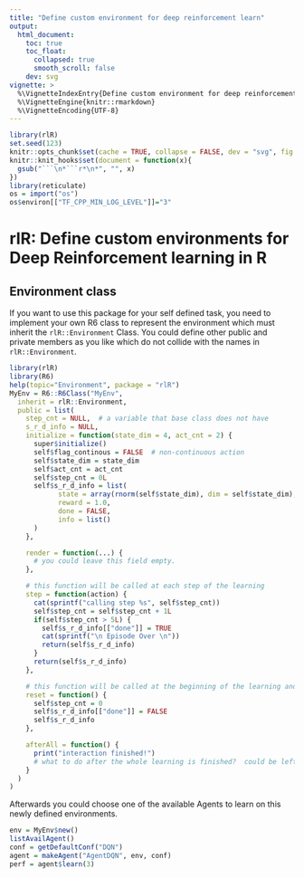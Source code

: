 ```yaml
---
title: "Define custom environment for deep reinforcement learn"
output:
  html_document:
    toc: true
    toc_float:
      collapsed: true
      smooth_scroll: false
    dev: svg
vignette: >
  %\VignetteIndexEntry{Define custom environment for deep reinforcement learn}
  %\VignetteEngine{knitr::rmarkdown}
  %\VignetteEncoding{UTF-8}
---
```


```r
library(rlR)
set.seed(123)
knitr::opts_chunk$set(cache = TRUE, collapse = FALSE, dev = "svg", fig.height = 3.5)
knitr::knit_hooks$set(document = function(x){
  gsub("```\n*```r*\n*", "", x)
})
library(reticulate)
os = import("os")
os$environ[["TF_CPP_MIN_LOG_LEVEL"]]="3"
```

# rlR: Define custom environments for Deep Reinforcement learning in R

## Environment class
If you want to use this package for your self defined task, you need to implement your own R6 class to represent the environment which must inherit the `rlR::Environment` Class. You could define other public and private members as you like which do not collide with the names in `rlR::Environment`.

```r
library(rlR)
library(R6)
help(topic="Environment", package = "rlR")
MyEnv = R6::R6Class("MyEnv",
  inherit = rlR::Environment,
  public = list(
    step_cnt = NULL,  # a variable that base class does not have
    s_r_d_info = NULL,
    initialize = function(state_dim = 4, act_cnt = 2) {
      super$initialize()
      self$flag_continous = FALSE  # non-continuous action
      self$state_dim = state_dim
      self$act_cnt = act_cnt
      self$step_cnt = 0L
      self$s_r_d_info = list(
            state = array(rnorm(self$state_dim), dim = self$state_dim),
            reward = 1.0,
            done = FALSE,
            info = list()
      )
    },

    render = function(...) {
      # you could leave this field empty. 
    },

    # this function will be called at each step of the learning
    step = function(action) {
      cat(sprintf("calling step %s", self$step_cnt))
      self$step_cnt = self$step_cnt + 1L
      if(self$step_cnt > 5L) {
        self$s_r_d_info[["done"]] = TRUE
        cat(sprintf("\n Episode Over \n"))
        return(self$s_r_d_info)
      }
      return(self$s_r_d_info)
    },

    # this function will be called at the beginning of the learning and at the end of each episode
    reset = function() {
      self$step_cnt = 0
      self$s_r_d_info[["done"]] = FALSE
      self$s_r_d_info
    },

    afterAll = function() {
      print("interaction finished!")
      # what to do after the whole learning is finished?  could be left empty
    }
  )
)
```

Afterwards you could choose one of the available  Agents to learn on this newly defined environments. 
```r
env = MyEnv$new()
listAvailAgent()
conf = getDefaultConf("DQN")
agent = makeAgent("AgentDQN", env, conf)
perf = agent$learn(3)
```


